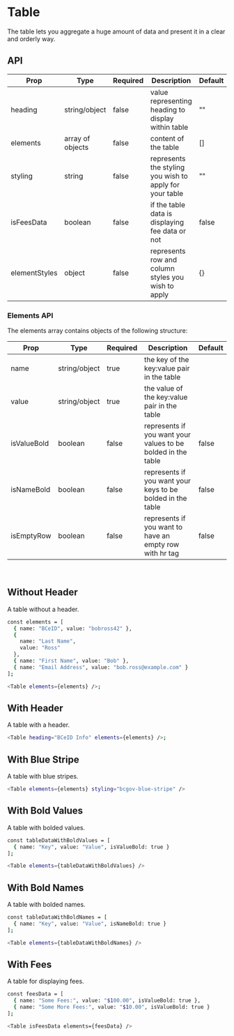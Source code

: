 
<Meta title="Table" component={Table} />

# Table

The table lets you aggregate a huge amount of data and present it in a clear and orderly way.

## API

| Prop          | Type             | Required | Description                                             | Default |
| ------------- | ---------------- | -------- | ------------------------------------------------------- | ------- |
| heading       | string/object    | false    | value representing heading to display within table      | ""      |
| elements      | array of objects | false    | content of the table                                    | []      |
| styling       | string           | false    | represents the styling you wish to apply for your table | ""      |
| isFeesData    | boolean          | false    | if the table data is displaying fee data or not         | false   |
| elementStyles | object           | false    | represents row and column styles you wish to apply      | {}      |

### Elements API

The elements array contains objects of the following structure:

| Prop        | Type          | Required | Description                                                  | Default |
| ----------- | ------------- | -------- | ------------------------------------------------------------ | ------- |
| name        | string/object | true     | the key of the key:value pair in the table                   |         |
| value       | string/object | true     | the value of the key:value pair in the table                 |         |
| isValueBold | boolean       | false    | represents if you want your values to be bolded in the table | false   |
| isNameBold  | boolean       | false    | represents if you want your keys to be bolded in the table   | false   |
| isEmptyRow  | boolean       | false    | represents if you want to have an empty row with hr tag      | false   |

<br />

## Without Header

A table without a header.

<Story name="Without Header" id="table--without-header"></Story>

```bash
const elements = [
  { name: "BCeID", value: "bobross42" },
  {
    name: "Last Name",
    value: "Ross"
  },
  { name: "First Name", value: "Bob" },
  { name: "Email Address", value: "bob.ross@example.com" }
];

<Table elements={elements} />;
```

## With Header

A table with a header.

<Story name="With Header" id="table--with-header"></Story>

```bash
<Table heading="BCeID Info" elements={elements} />;
```

## With Blue Stripe

A table with blue stripes.

<Story name="With Blue Stripe" id="table--with-blue-stripe"></Story>

```bash
<Table elements={elements} styling="bcgov-blue-stripe" />
```

## With Bold Values

A table with bolded values.

<Story name="With Bold Values" id="table--with-bold-values"></Story>

```bash
const tableDataWithBoldValues = [
  { name: "Key", value: "Value", isValueBold: true }
];

<Table elements={tableDataWithBoldValues} />
```

## With Bold Names

A table with bolded names.

<Story name="With Bold Names" id="table--with-bold-names"></Story>

```bash
const tableDataWithBoldNames = [
  { name: "Key", value: "Value", isNameBold: true }
];

<Table elements={tableDataWithBoldNames} />
```

## With Fees

A table for displaying fees.

<Story name="With Fees" id="table--with-fees"></Story>

```bash
const feesData = [
  { name: "Some Fees:", value: "$100.00", isValueBold: true },
  { name: "Some More Fees:", value: "$10.00", isValueBold: true }
];

<Table isFeesData elements={feesData} />
```

